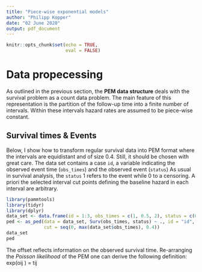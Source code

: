 ```yaml
---
title: "Piece-wise exponential models"
author: "Philipp Kopper"
date: "02 June 2020"
output: pdf_document
---
```


```r
knitr::opts_chunk$set(echo = TRUE,
                      eval = FALSE)
```

# Data propecessing

As outlined in the previous section, the __PEM data structure__ deals with the survival problem as a count data problem. The main feature of this representation is the partition of the follow-up time into a finite number of intervals. Within these intervals hazard rates are assumed to be piece-wise constant.

## Survival times & Events

Below, I show how to transform regular survival data into PEM format where the intervals are equidistant and of size 0.4. Still, it should be chosen with great care. The data set contains a case `id`, a variable indicating the observed event time (`obs_times`) and the observed event (`status`) As usual in survival analysis, the `status` 1 refers to the event while 0 to a censoring. A priori the selected interval cut points defining the baseline hazard in each interval are arbitrary.

```r
library(pammtools)
library(tidyr)
library(dplyr)
data_set <- data.frame(id = 1:3, obs_times = c(1, 0.5, 2), status = c(0, 1, 1))
ped <- as_ped(data = data_set, Surv(obs_times, status) ~ ., id = "id", 
              cut = seq(0, max(data_set$obs_times), 0.4))
data_set
ped
```

The offset reflects information on the observed survival time. Re-arranging the _Poisson likelihood_ of the PEM one can derive the following definition:
exp(oij ) = tij